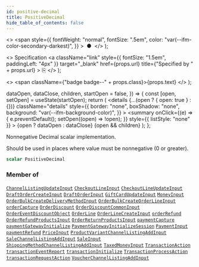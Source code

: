 ```yaml
---
id: positive-decimal
title: PositiveDecimal
hide_table_of_contents: false
---
```


  <>
    <span
      style={{
        fontWeight: "normal",
        fontSize: ".5em",
        color: "var(--ifm-color-secondary-darkest)",
      }}
    >
      &nbsp;●&nbsp;
    </span>
  </>
);

  <>
    Specification
    <a
      className="link"
      style={{ fontSize: "1.5em", paddingLeft: "4px" }}
      target="\_blank"
      href={props.url}
      title={"Specified by " + props.url}
    >
      ⎘
    </a>
  </>
);

  <>
    <span className={"badge badge--" + props.class}>{props.text}</span>
  </>
);


  dataOpen,
  dataClose,
  children,
  startOpen = false,
}) => {
  const [open, setOpen] = useState(startOpen);
  return (
    <details
      {...(open ? { open: true } : {})}
      className="details"
      style={{
        border: "none",
        boxShadow: "none",
        background: "var(--ifm-background-color)",
      }}
    >
      <summary
        onClick={(e) => {
          e.preventDefault();
          setOpen((open) => !open);
        }}
        style={{ listStyle: "none" }}
      >
        {open ? dataOpen : dataClose}
      </summary>
      {open && children}
    </details>
  );
};

Nonnegative Decimal scalar implementation.

Should be used in places where value must be nonnegative (0 or greater).

```graphql
scalar PositiveDecimal
```

### Member of

[`ChannelListingUpdateInput`](../../../api-reference/products/inputs/channel-listing-update-input) <Badge class="secondary" text="input"/><Bullet />[`CheckoutLineInput`](../../../api-reference/checkout/inputs/checkout-line-input) <Badge class="secondary" text="input"/><Bullet />[`CheckoutLineUpdateInput`](../../../api-reference/checkout/inputs/checkout-line-update-input) <Badge class="secondary" text="input"/><Bullet />[`DraftOrderCreateInput`](../../../api-reference/orders/inputs/draft-order-create-input) <Badge class="secondary" text="input"/><Bullet />[`DraftOrderInput`](../../../api-reference/orders/inputs/draft-order-input) <Badge class="secondary" text="input"/><Bullet />[`GiftCardUpdateInput`](../../../api-reference/gift-cards/inputs/gift-card-update-input) <Badge class="secondary" text="input"/><Bullet />[`MoneyInput`](../../../api-reference/miscellaneous/inputs/money-input) <Badge class="secondary" text="input"/><Bullet />[`OrderBulkCreateDeliveryMethodInput`](../../../api-reference/orders/inputs/order-bulk-create-delivery-method-input) <Badge class="secondary" text="input"/><Bullet />[`OrderBulkCreateOrderLineInput`](../../../api-reference/orders/inputs/order-bulk-create-order-line-input) <Badge class="secondary" text="input"/><Bullet />[`orderCapture`](../../../api-reference/orders/mutations/order-capture) <Badge class="secondary" text="mutation"/><Bullet />[`OrderDiscount`](../../../api-reference/discounts/objects/order-discount) <Badge class="secondary" text="object"/><Bullet />[`OrderDiscountCommonInput`](../../../api-reference/orders/inputs/order-discount-common-input) <Badge class="secondary" text="input"/><Bullet />[`OrderEventDiscountObject`](../../../api-reference/orders/objects/order-event-discount-object) <Badge class="secondary" text="object"/><Bullet />[`OrderLine`](../../../api-reference/orders/objects/order-line) <Badge class="secondary" text="object"/><Bullet />[`OrderLineCreateInput`](../../../api-reference/orders/inputs/order-line-create-input) <Badge class="secondary" text="input"/><Bullet />[`orderRefund`](../../../api-reference/orders/mutations/order-refund) <Badge class="secondary" text="mutation"/><Bullet />[`OrderRefundProductsInput`](../../../api-reference/orders/inputs/order-refund-products-input) <Badge class="secondary" text="input"/><Bullet />[`OrderReturnProductsInput`](../../../api-reference/orders/inputs/order-return-products-input) <Badge class="secondary" text="input"/><Bullet />[`paymentCapture`](../../../api-reference/payments/mutations/payment-capture) <Badge class="secondary" text="mutation"/><Bullet />[`paymentGatewayInitialize`](../../../api-reference/payments/mutations/payment-gateway-initialize) <Badge class="secondary" text="mutation"/><Bullet />[`PaymentGatewayInitializeSession`](../../../api-reference/payments/objects/payment-gateway-initialize-session) <Badge class="secondary" text="object"/><Bullet />[`PaymentInput`](../../../api-reference/payments/inputs/payment-input) <Badge class="secondary" text="input"/><Bullet />[`paymentRefund`](../../../api-reference/payments/mutations/payment-refund) <Badge class="secondary" text="mutation"/><Bullet />[`PriceInput`](../../../api-reference/miscellaneous/inputs/price-input) <Badge class="secondary" text="input"/><Bullet />[`ProductVariantChannelListingAddInput`](../../../api-reference/products/inputs/product-variant-channel-listing-add-input) <Badge class="secondary" text="input"/><Bullet />[`SaleChannelListingAddInput`](../../../api-reference/discounts/inputs/sale-channel-listing-add-input) <Badge class="secondary" text="input"/><Bullet />[`SaleInput`](../../../api-reference/discounts/inputs/sale-input) <Badge class="secondary" text="input"/><Bullet />[`ShippingMethodChannelListingAddInput`](../../../api-reference/shipping/inputs/shipping-method-channel-listing-add-input) <Badge class="secondary" text="input"/><Bullet />[`TaxedMoneyInput`](../../../api-reference/orders/inputs/taxed-money-input) <Badge class="secondary" text="input"/><Bullet />[`TransactionAction`](../../../api-reference/payments/objects/transaction-action) <Badge class="secondary" text="object"/><Bullet />[`transactionEventReport`](../../../api-reference/payments/mutations/transaction-event-report) <Badge class="secondary" text="mutation"/><Bullet />[`transactionInitialize`](../../../api-reference/payments/mutations/transaction-initialize) <Badge class="secondary" text="mutation"/><Bullet />[`TransactionProcessAction`](../../../api-reference/payments/objects/transaction-process-action) <Badge class="secondary" text="object"/><Bullet />[`transactionRequestAction`](../../../api-reference/payments/mutations/transaction-request-action) <Badge class="secondary" text="mutation"/><Bullet />[`VoucherChannelListingAddInput`](../../../api-reference/discounts/inputs/voucher-channel-listing-add-input) <Badge class="secondary" text="input"/>
